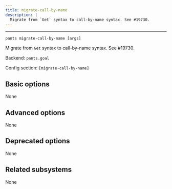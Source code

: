 ```yaml
---
title: migrate-call-by-name
description: |
  Migrate from `Get` syntax to call-by-name syntax. See #19730.
---
```



---

```
pants migrate-call-by-name [args]
```

Migrate from `Get` syntax to call-by-name syntax. See #19730.

Backend: <span className="color--primary">`pants.goal`</span>

Config section: <span className="color--primary">`[migrate-call-by-name]`</span>

<span className={styles.options}>

## Basic options

None

## Advanced options

None

## Deprecated options

None

## Related subsystems

None

</span>
